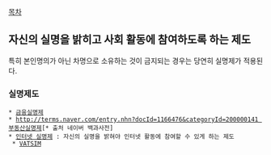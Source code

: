 [[목차]]

== 자신의 실명을 밝히고 사회 활동에 참여하도록 하는 제도 ==
특히 본인명의가 아닌 차명으로 소유하는 것이 금지되는 경우는 당연히 실명제가 적용된다.

=== 실명제도 ===
 * [[금융실명제]]
 * [[http://terms.naver.com/entry.nhn?docId=1166476&categoryId=200000141 부동산실명제]][* 출처 네이버 백과사전]
 * [[인터넷 실명제]] : 자신의 실명을 밝혀야 인터넷 활동에 참여할 수 있게 하는 제도
  * [[VATSIM]]
